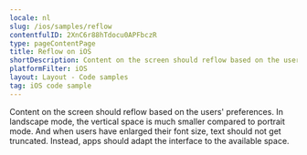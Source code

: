 ```yaml
---
locale: nl
slug: /ios/samples/reflow
contentfulID: 2XnC6r88hTdocu0APFbczR
type: pageContentPage
title: Reflow on iOS
shortDescription: Content on the screen should reflow based on the users' preferences.
platformFilter: iOS
layout: Layout - Code samples
tag: iOS code sample
---
```


Content on the screen should reflow based on the users' preferences. In landscape mode, the vertical space is much smaller compared to portrait mode. And when users have enlarged their font size, text should not get truncated. Instead, apps should adapt the interface to the available space.

<CodeSample id="screen-reflow" locale="nl" platform="ios"/>
